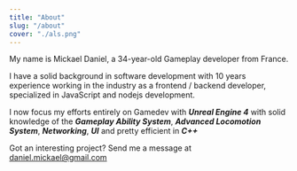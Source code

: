 ```yaml
---
title: "About"
slug: "/about"
cover: "./als.png"
---
```


My name is Mickael Daniel, a 34-year-old Gameplay developer from France.

I have a solid background in software development with 10 years experience working in the industry as a frontend / backend developer, specialized in JavaScript and nodejs development.

I now focus my efforts entirely on Gamedev with ***Unreal Engine 4*** with solid knowledge of the ***Gameplay Ability System***, ***Advanced Locomotion System***, ***Networking***, ***UI*** and pretty efficient in ***C++***

Got an interesting project? Send me a message at daniel.mickael@gmail.com